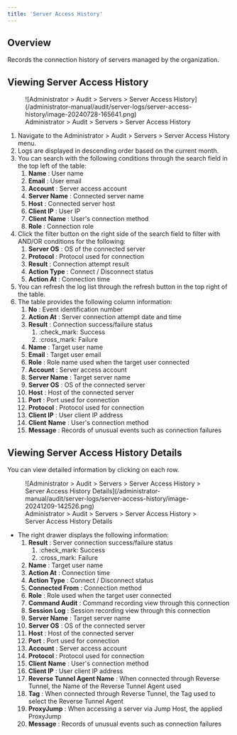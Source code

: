 ```yaml
---
title: 'Server Access History'
---
```


## Overview

Records the connection history of servers managed by the organization.

## Viewing Server Access History

<figure data-layout="center" data-align="center">
![Administrator &gt; Audit &gt; Servers &gt; Server Access History](/administrator-manual/audit/server-logs/server-access-history/image-20240728-165641.png)
<figcaption>
Administrator &gt; Audit &gt; Servers &gt; Server Access History
</figcaption>
</figure>

1. Navigate to the Administrator &gt; Audit &gt; Servers &gt; Server Access History menu.
2. Logs are displayed in descending order based on the current month.
3. You can search with the following conditions through the search field in the top left of the table:
    1.  **Name**  : User name
    2.  **Email**  : User email
    3.  **Account**  : Server access account
    4.  **Server Name**  : Connected server name
    5.  **Host**  : Connected server host
    6.  **Client IP**  : User IP
    7.  **Client**   **Name**  : User's connection method
    8.  **Role**  : Connection role
4. Click the filter button on the right side of the search field to filter with AND/OR conditions for the following:
    1.  **Server OS**  : OS of the connected server
    2.  **Protocol** : Protocol used for connection
    3.  **Result** : Connection attempt result
    4.  **Action Type** : Connect / Disconnect status
    5.  **Action At**  : Connection time
5. You can refresh the log list through the refresh button in the top right of the table.
6. The table provides the following column information:
    1.  **No**  : Event identification number
    2.  **Action At**  : Server connection attempt date and time
    3.  **Result**  : Connection success/failure status
        1. :check_mark: Success
        2. :cross_mark: Failure
    4.  **Name**  : Target user name
    5.  **Email**  : Target user email
    6.  **Role**  : Role name used when the target user connected
    7.  **Account**  : Server access account
    8.  **Server Name**  : Target server name
    9.  **Server OS**  : OS of the connected server
    10.  **Host**  : Host of the connected server
    11.  **Port**  : Port used for connection
    12.  **Protocol** : Protocol used for connection
    13.  **Client IP**  : User client IP address
    14.  **Client**   **Name**  : User's connection method
    15.  **Message**  : Records of unusual events such as connection failures

## Viewing Server Access History Details

You can view detailed information by clicking on each row.


<figure data-layout="center" data-align="center">
![Administrator &gt; Audit &gt; Servers &gt; Server Access History &gt; Server Access History Details](/administrator-manual/audit/server-logs/server-access-history/image-20241209-142526.png)
<figcaption>
Administrator &gt; Audit &gt; Servers &gt; Server Access History &gt; Server Access History Details
</figcaption>
</figure>


* The right drawer displays the following information:
    1.  **Result**  : Server connection success/failure status
        1. :check_mark: Success
        2. :cross_mark: Failure
    2.  **Name**  : Target user name
    3.  **Action At**  : Connection time
    4.  **Action Type** : Connect / Disconnect status
    5.  **Connected From**  : Connection method
    6.  **Role**  : Role used when the target user connected
    7.  **Command Audit**  : Command recording view through this connection
    8.  **Session Log**  : Session recording view through this connection
    9.  **Server Name**  : Target server name
    10.  **Server OS**  : OS of the connected server
    11.  **Host**  : Host of the connected server
    12.  **Port**  : Port used for connection
    13.  **Account**  : Server access account
    14.  **Protocol** : Protocol used for connection
    15.  **Client**   **Name**  : User's connection method
    16.  **Client IP**  : User client IP address
    17.  **Reverse Tunnel Agent Name** : When connected through Reverse Tunnel, the Name of the Reverse Tunnel Agent used
    18.  **Tag**  : When connected through Reverse Tunnel, the Tag used to select the Reverse Tunnel Agent
    19.  **ProxyJump**  : When accessing a server via Jump Host, the applied ProxyJump
    20.  **Message**  : Records of unusual events such as connection failures
